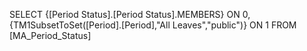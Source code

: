 SELECT {[Period Status].[Period Status].MEMBERS} ON 0, {TM1SubsetToSet([Period].[Period],"All Leaves","public")} ON 1 FROM [MA_Period_Status]